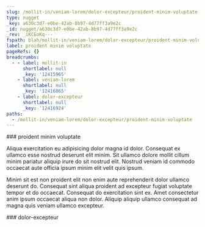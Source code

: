 ```yaml
---
slug: /mollit-in/veniam-lorem/dolor-excepteur/proident-minim-voluptate
type: nugget
_key: a630c3d7-e0be-42ab-8b97-4d77ff3a9e2c
_id: nugget/a630c3d7-e0be-42ab-8b97-4d77ff3a9e2c
_rev: _iKCEoKq---
fspath: blah/mollit-in/veniam-lorem/dolor-excepteur/proident-minim-voluptate.md
label: proident minim voluptate
pageRefs: {}
breadcrumbs:
  - - label: mollit-in
      shortlabel: null
      _key: '12415965'
    - label: veniam-lorem
      shortlabel: null
      _key: '12416865'
    - label: dolor-excepteur
      shortlabel: null
      _key: '12416924'
paths:
  - /mollit-in/veniam-lorem/dolor-excepteur/proident-minim-voluptate
---
```


<NuggetArea>
<Nugget slug="/mollit-in/veniam-lorem/dolor-excepteur/proident-minim-voluptate" type="nugget" _key="a630c3d7-e0be-42ab-8b97-4d77ff3a9e2c" _id="nugget/a630c3d7-e0be-42ab-8b97-4d77ff3a9e2c" _rev="_iKCEoKq---" fspath="blah/mollit-in/veniam-lorem/dolor-excepteur/proident-minim-voluptate.md" label="proident minim voluptate" paths="/mollit-in/veniam-lorem/dolor-excepteur/proident-minim-voluptate">
<NuggetBody>
### proident minim voluptate

Aliqua exercitation eu adipisicing dolor magna id dolor. Consequat ex ullamco esse nostrud deserunt elit minim. Sit ullamco dolore mollit cillum minim pariatur aliquip irure do sit nostrud elit. Nostrud veniam id commodo occaecat aute officia ipsum minim elit velit quis ipsum.

Minim sit est non proident elit non enim aute reprehenderit dolor ullamco deserunt do. Consequat sint aliqua proident ad excepteur fugiat voluptate tempor et do occaecat. Consequat do exercitation sint ex. Amet consectetur anim ipsum occaecat aliqua non dolor. Aliquip aliquip ullamco consequat ad magna quis veniam ullamco excepteur.

</NuggetBody>
<Breadcrumbs>
<Crumbs>
<Crumb _key="12415965" label="mollit-in" /><Crumb _key="12416865" label="veniam-lorem" /><Crumb _key="12416924" label="dolor-excepteur" />
</Crumbs>
</Breadcrumbs>
</Nugget>

<NuggetsInbound>
</NuggetsInbound>
<NuggetsOutbound>
</NuggetsOutbound>
</NuggetArea>
<PassagesInbound>
<Passage direction="inbound" type="passage" _key="12416924" _id="passage/12416924" _rev="_iKCEoKm--_" label="dolor-excepteur" passage="dolor-excepteur" fspath="blah/mollit-in/veniam-lorem/dolor-excepteur" paths="/mollit-in/veniam-lorem/dolor-excepteur" slug="/mollit-in/veniam-lorem/dolor-excepteur">
<NuggetBody>
### dolor-excepteur

</NuggetBody>
<Breadcrumbs>
<Crumbs>
<Crumb _key="12415965" label="mollit-in" /><Crumb _key="12416865" label="veniam-lorem" />
</Crumbs>
</Breadcrumbs>
</Passage>

</PassagesInbound>
<PassagesOutbound>
</PassagesOutbound>